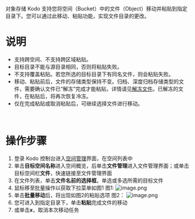 对象存储 Kodo 支持您将空间（Bucket）中的文件（Object）移动并粘贴到指定目录下。您可以通过此移动、粘贴功能，实现文件目录的更改。
<br>

# **说明**
- 支持跨空间、不支持跨区域粘贴。
- 目标目录不能与源目录相同，否则将粘贴失败。
- 不支持覆盖粘贴。若您所选的目标目录下有同名文件，则会粘贴失败。
- 移动、粘贴前后，文件的存储类型保持不变。归档、深度归档存储类型的文件，需要确认文件已“解冻”完成才能粘贴，详情请见[解冻文件](/kodo/development_guidelines/8573/thaw-file-storage)。已解冻的文件，在粘贴后，将再次恢复冷冻。
- 仅在完成粘贴或取消粘贴后，可继续选择文件进行移动。

<br>

# **操作步骤**

1. 登录 Kodo 控制台进入[空间管理](https://portal.qiniu.com/kodo/bucket)界面，在空间列表中
2. 单击**目标空间名称**进入空间概览，后单击**文件管理**进入文件管理界面；或单击目标空间栏**文件**，快速链接至文件管理界面
3. 在文件列表，单击**文件名前的选择框**，单选或多选所需的目标文件
4. 鼠标移至批量操作以获取下拉菜单如图1
图1:
![image.png](https://dn-odum9helk.qbox.me/Fu2evLMDvr_LLpTPEGBx6GNhP46f)
5. 单击**批量移动**后，将出现如图2的粘贴选项
图2：
![image.png](https://dn-odum9helk.qbox.me/FoEt_z4m0VAAzNzY5UTWdQtFM4oQ)
6. 您可进入到指定目录下，单击**粘贴**完成文件的移动
7. 或单击**x**，取消本次移动任务

